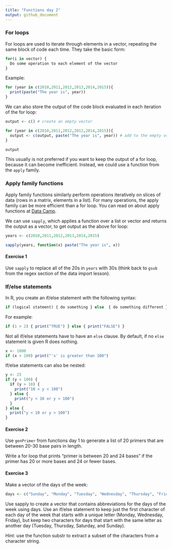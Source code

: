 ```yaml
---
title: "Functions day 2"
output: github_document
---
```


### For loops

For loops are used to iterate through elements in a vector, repeating the same block of code each time. They take the basic form:

```r
for(i in vector) {
  Do some operation to each element of the vector
}
```

Example:

```r
for (year in c(2010,2011,2012,2013,2014,2015)){
  print(paste("The year is", year))
}
```

We can also store the output of the code block evaluated in each iteration of the for loop:

```r
output <- c() # create an empty vector

for (year in c(2010,2011,2012,2013,2014,2015)){
  output <- c(output, paste("The year is", year)) # add to the empty vector each iteration
}

output
```

This usually is not preferred if you want to keep the output of a for loop, because it can become inefficient. Instead, we could use a function from the `apply` family.

### Apply family functions

Apply family functions similarly perform operations iteratively on slices of data (rows in a matrix, elements in a list). For many operations, the apply family can be more efficient than a for loop. You can read on about apply functions at [Data Camp](https://www.datacamp.com/community/tutorials/r-tutorial-apply-family#family).

We can use `sapply`, which applies a function over a list or vector and returns the output as a vector, to get output as the above for loop:

```r
years <- c(2010,2011,2012,2013,2014,2015)

sapply(years, function(x) paste("The year is", x))
```

#### Exercise 1

Use `sapply` to replace all of the 20s in `years` with 30s (think back to `gsub` from the regex section of the data import lesson).

### If/else statements

In R, you create an if/else statement with the following syntax:

```r
if (logical statment) { do something } else  { do something different } 
```

For example:

```r
if (1 > 2) { print("TRUE") } else { print("FALSE") }
```

Not all if/else statements have to have an `else` clause. By default, if no `else` statement is given R does nothing.

```r
x <- 1000
if (x > 100) print("'x' is greater than 100")
```

If/else statements can also be nested:

```r
y <- 25
if (y < 100) {
  if (y > 10) {
    print("10 < y < 100")
  } else {
    print("y < 10 or y > 100")
  }
} else {
  print("y < 10 or y > 100")
}
```

#### Exercise 2

Use `genPrimer` from functions day 1 to generate a list of 20 primers that are between 20-30 base pairs in length.

Write a for loop that prints "primer is between 20 and 24 bases" if the primer has 20 or more bases and 24 or fewer bases. 

#### Exercise 3

Make a vector of the days of the week:

```r
days <- c("Sunday", "Monday", "Tuesday", "Wednesday", "Thursday", "Friday", "Saturday")
```

Use sapply to create a vector that contains abbreviations for the days of the week using days. Use an if/else statement to keep just the first character of each day of the week that starts with a unique letter (Monday, Wednesday, Friday), but keep two characters for days that start with the same letter as another day (Tuesday, Thursday, Saturday, and Sunday).

Hint: use the function substr to extract a subset of the characters from a character string.
